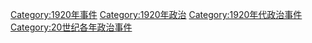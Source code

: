 [[Category:1920年事件|Category:1920年事件]]
[[Category:1920年政治|Category:1920年政治]]
[[Category:1920年代政治事件|Category:1920年代政治事件]]
[[Category:20世纪各年政治事件|Category:20世纪各年政治事件]]